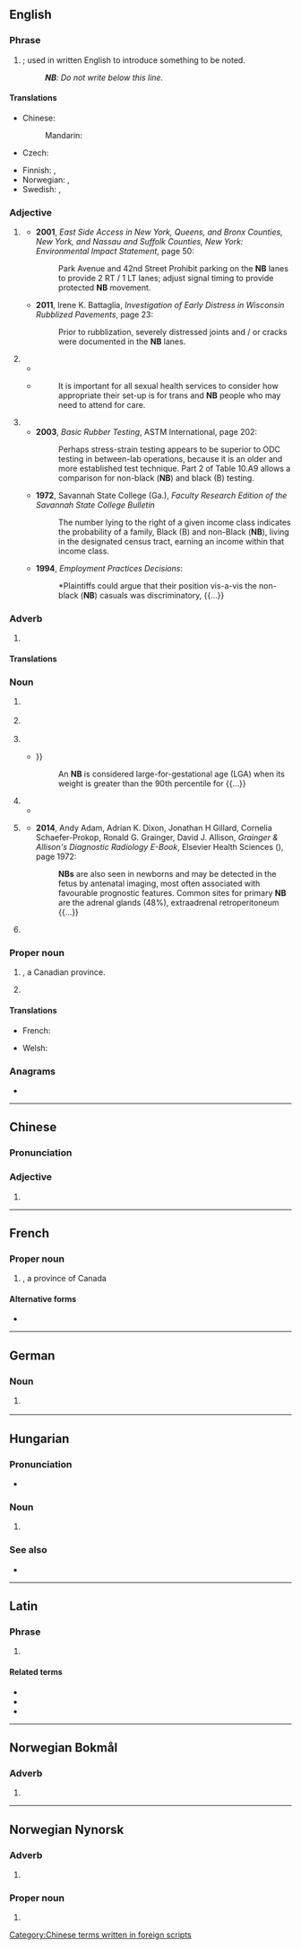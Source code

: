 {{also|nb|Nb|nB|n.b.|NB.|N.B.|N.-B.}}
==English==

===Phrase===
{{en-phrase}}

# {{initialism of|en|nota bene|nodot=1}}; used in written English to introduce something to be noted.
#: '''''NB''': Do not write below this line.''

====Translations====
{{trans-top|nota bene}}
* Chinese:
*: Mandarin: {{t+|cmn|注意|tr=zhu yi}}
* Czech: {{t|cs|pozn.}}
{{trans-mid}}
* Finnish: {{t|fi|HUOM}}, {{t|fi|Huom}}
* Norwegian: {{t|no|NB}}, {{t|no|Notabene}}
* Swedish: {{t+|sv|obs}}, {{t+|sv|observera}}
{{trans-bottom}}

===Adjective===
{{en-adj|-}}

# {{initialism of|en|northbound}}
#: {{cot|en|EB|WB|SB}}
#* '''2001''', ''East Side Access in New York, Queens, and Bronx Counties, New York, and Nassau and Suffolk Counties, New York: Environmental Impact Statement'', page 50:
#*: Park Avenue and 42nd Street Prohibit parking on the '''NB''' lanes to provide 2 RT /  1 LT lanes; adjust signal timing to provide protected '''NB''' movement.
#* '''2011''', Irene K. Battaglia, ''Investigation of Early Distress in Wisconsin Rubblized Pavements'', page 23:
#*: Prior to rubblization, severely distressed joints and / or cracks were documented in the '''NB''' lanes.
# {{initialism of|en|non-binary}}
#* {{quote-book
|en
|year=2017
|author=Alex Iantaffi
|author2=Meg-John Barker
|title=How to Understand Your Gender: A Practical Guide for Exploring Who You Are
|publisher=Jessica Kingsley Publishers
|isbn=9781784505172
|page=75
|passage='If I come up with an idea in a meeting, it gets ignored until one of the guys says the exact same thing and then everybody listens to him. And don't even get me started on how hard it is to get promoted.' 'Being an '''NB''' person, I get very used to being misgendered.'}}
#* {{quote-book
|en
|year=2019
|author=Laura Mitchell
|author2=Bridie Howe
|author3=D. Ashley Price
|author4=Babiker Elawad
|author5=K. Nathan Sankar
|title=Oxford Handbook of GUM and HIV
|publisher=Oxford University Press
|isbn=9780198783497
|page=46
|passage=Sexual health for trans/non-binary people / Service provision}}
#*: It is important for all sexual health services to consider how appropriate their set-up is for trans and  '''NB''' people who may need to attend for care.
# {{initialism of|en|[[nonblack]]}}<!--{{q|especially, but not exclusively, in a racial sense}}-->
#* '''2003''', ''Basic Rubber Testing'', ASTM International, page 202:
#*: Perhaps stress-strain testing appears to be superior to ODC testing in between-lab operations, because it is an older and more established test technique. Part 2 of Table 10.A9 allows a comparison for non-black ('''NB''') and black (B) testing.
#* '''1972''', Savannah State College (Ga.), ''Faculty Research Edition of the Savannah State College Bulletin''
#*: The number lying to the right of a given income class indicates the probability of a family, Black (B) and non-Black ('''NB'''), living in the designated census tract, earning an income within that income class.
#* '''1994''', ''Employment Practices Decisions'':
#*: *Plaintiffs could argue that their position vis-a-vis the non-black ('''NB''') casuals was discriminatory, {{...}}

===Adverb===
{{en-adv|-}}

# {{abbreviation of|en|northbound}}
#: {{cot|en|EB|WB|SB}}

====Translations====
{{trans-top|northbound}}
{{trans-mid}}
{{trans-bottom}}

===Noun===
{{en-noun}}

# {{lb|en|US|aviation}} {{initialism of|en|[[NASA]] [[research]] [[bomber plane]]}} {{gloss|prefix code in designations}}
# {{lb|en|sports}} {{initialism of|en|[[national]] [[best]]}}
#: {{cot|en|NR|WB|WR|SB|SR|PB|PR|CB|CR|OB|OR}}
# {{abbreviation of|en|newborn}}
#* {{quote-book
|en
|year=2006
|author=Asim Kurjak
|author2=Frank A. Chervenak
|title=Textbook of Perinatal Medicine
|publisher=CRC Press
|isbn=9781439814697
|page=1348
|passage=Newborns ('''NBs''') with a birth weight between {{...}}}}
#*: An '''NB''' is considered large-for-gestational age (LGA) when its weight is greater than the 90th percentile for {{...}}
# {{abbreviation of|en|neuroblast}}
#* {{seeCites|en}}
# {{lb|en|oncology}} {{abbreviation of|en|neuroblastoma}}
#* '''2014''', Andy Adam, Adrian K. Dixon, Jonathan H Gillard, Cornelia Schaefer-Prokop, Ronald G. Grainger, David J. Allison, ''Grainger & Allison's Diagnostic Radiology E-Book'', Elsevier Health Sciences ({{ISBN|9780702061288}}), page 1972:
#*: '''NBs''' are also seen in newborns and may be detected in the fetus by antenatal imaging, most often associated with favourable prognostic features. Common sites for primary '''NB''' are the adrenal glands (48%), extraadrenal retroperitoneum {{...}}
# {{lb|en|cytology}} {{initialism of|en|nuclear body}}

===Proper noun===
{{en-proper noun}}

# {{lb|en|Canada}} {{initialism of|en|New Brunswick|nodot=1}}, a Canadian province.
#: {{coordinate terms|en|AB|BC|MB|NL|NS|NT|NU|ON|PE|QC|SK|YT}}
# {{abbreviation of|en|West Nusa Tenggara}} {{gloss|a province of [[Indonesia]]}} <!--etymology??-->

====Translations====
{{trans-top|New Brunswick}}
* French: {{t+|fr|NB}}
{{trans-mid}}
{{trans-bottom}}

{{checktrans-top|nota bene}}
* Welsh: {{t+check|cy|DS}}
{{trans-mid}}
{{trans-bottom}}

===Anagrams===
* {{anagrams|en|a=bn|B.N.|Bn|Bn.|bn|bn.}}

----

==Chinese==

===Pronunciation===
{{zh-pron
|m=niúbī
|cat=adj
}}

===Adjective===
{{head|zh|adjective}}

# {{initialism of|zh|牛屄}}

[[Category:Chinese terms written in foreign scripts]]

----

==French==

===Proper noun===
{{fr-proper noun|m}}

# {{initialism of|fr|Nouveau-Brunswick||New Brunswick|nodot=1}}, a province of Canada

====Alternative forms====
* {{alt|fr|N.B.|N. B.|N.-B.|N-B}}

----

==German==

===Noun===
{{head|de|noun}}

# {{lb|de|apartment listing}} {{abbreviation of|de|[[Neubau]]}}

----

==Hungarian==

===Pronunciation===
* {{hu-IPA|enbé}}

===Noun===
{{hu-noun}}

# {{abbreviation of|hu|nemzeti bajnokság}}

===See also===
* {{l|hu|NB.}}

----

==Latin==

===Phrase===
{{head|la|phrase}}

# {{abbreviation of|la|nota bene}}

====Related terms====
* {{l|la|notare}}
* {{l|la|bene}}
* {{l|la|bonus}}

----

==Norwegian Bokmål==

===Adverb===
{{head|nb|adverb}}

# {{init of|nb|notabene}}

----

==Norwegian Nynorsk==

===Adverb===
{{nn-adv}}

# {{init of|nn|notabene}}

===Proper noun===
{{head|nn|proper noun}}

# {{init of|nn|Nasjonalbiblioteket}}